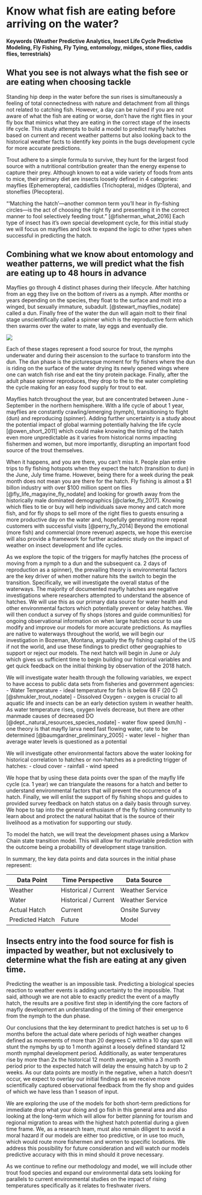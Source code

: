 # Know what fish are eating before arriving on the water? {#Predicting-the-Hatch-For-Fly-Fishing}

#### Keywords {Weather Predictive Analytics, Insect Life Cycle Predictive Modeling, Fly Fishing, Fly Tying, entomology, midges, stone flies, caddis flies, terrestrials}

## What you see is not always what the fish see or are eating when choosing tackle {#Importance-of-Knowledge-of-Fish-Food-Sources-and-Life-Cycles}

Standing hip deep in the water before the sun rises is simultaneously a feeling of total connectedness with nature and detachment from all things not related to catching fish.  However, a day can be ruined if you are not aware of what the fish are eating or worse, don't have the right flies in your fly box that mimics what they are eating in the correct stage of the insects life cycle.  This study attempts to build a model to predict mayfly hatches based on current and recent weather patterns but also looking back to the historical weather facts to identify key points in the bugs development cycle for more accurate predictions.  

Trout adhere to a simple formula to survive, they hunt for the largest food source with a nutritional contribution greater than the energy expense to capture their prey. Although known to eat a wide variety of foods from ants to mice, their primary diet are insects loosely defined in 4 categories: mayflies (Ephemeroptera), caddisflies (Trichoptera), midges (Diptera), and stoneflies (Plecoptera).

"'Matching the hatch'—another common term you’ll hear in fly-fishing circles—is the act of choosing the right fly and presenting it in the correct manner to fool selectively feeding trout." [@fisherman_what_2016] Each type of insect has it's own special development cycle, for this initial study we will focus on mayflies and look to expand the logic to other types when successful in predicting the hatch.

## Combining what we know about entomology and weather patterns, we will predict what the fish are eating up to 48 hours in advance {#The-Science-of-Predicting-a-Bugs-Hatch}

Mayflies go through 4 distinct phases during their lifecycle.  After hatching from an egg they live on the bottom of rivers as a nymph.  After months or years depending on the species, they float to the surface and molt into a winged, but sexually immature, subadult. [@stewart_mayflies_nodate] called a dun.  Finally free of the water the dun will again molt to their final stage unscientifically called a spinner which is the reproductive form which then swarms over the water to mate, lay eggs and eventually die.

![](http://flytying123.com/wp-content/uploads/2010/09/Mayfly-Life-cycle-1024x658.jpg)

Each of these stages represent a food source for trout, the nymphs underwater and during their ascension to the surface to transform into the dun.  The dun phase is the picturesque moment for fly fishers where the dun is riding on the surface of the water drying its newly opened wings where one can watch fish rise and eat the tiny protein package.  Finally, after the adult phase spinner reproduces, they drop to the to the water completing the cycle making for an easy food supply for trout to eat.  

Mayflies hatch throughout the year, but are concentrated between June - September in the northern hemisphere.  With a life cycle of about 1 year, mayflies are constantly crawling/emerging (nymph), transitioning to flight (dun) and reproducing (spinner).  Adding further uncertainty is a study about the potential impact of global warming potentially halving the life cycle [@owen_short_2011] which could make knowing the timing of the hatch even more unpredictable as it varies from historical norms impacting fishermen and women, but more importantly, disrupting an important food source of the trout themselves.  

When it happens, and you are there, you can't miss it.  People plan entire trips to fly fishing hotspots when they expect the hatch (transition to dun) in the June, July time frame.  However, being there for a week during the peak month does not mean you are there for the hatch.  Fly fishing is almost a $1 billon industry with over $100 million spent on flies [@fly_life_magayine_fly_nodate] and looking for growth away from the historically male dominated demographics [@clarke_fly_2017].  Knowing which flies to tie or buy will help individuals save money and catch more fish, and for fly shops to sell more of the right flies to guests ensuring a more productive day on the water and, hopefully generating more repeat customers with successful visits [@perry_fly_2014]  Beyond the emotional (more fish) and commercial (more revenue) aspects, we hope this exercise will also provide a framework for further academic study on the impact of weather on insect development and life cycles.  

As we explore the topic of the triggers for mayfly hatches (the process of moving from a nymph to a dun and the subsequent ca. 2 days of reproduction as a spinner), the prevailing theory is environmental factors are the key driver of when mother nature hits the switch to begin the transition.  Specifically, we will investigate the overall status of the waterways.  The majority of documented mayfly hatches are negative investigations where researchers attempted to understand the absence of hatches.  We will use this as our primary data source for water health and other environmental factors which potentially prevent or delay hatches.  We will then conduct a survey of fly shops (stores and guide communities) for ongoing observational information on when large hatches occur to use modify and improve our models for more accurate predictions.  As mayflies are native to waterways throughout the world, we will begin our investigation in Bozeman, Montana, arguably the fly fishing capital of the US if not the world, and use these findings to predict other geographies to support or reject our models.  The next hatch will begin in June or July which gives us sufficient time to begin building our historical variables and get quick feedback on the initial thinking by observation of the 2018 hatch.

We will investigate water health through the following variables, we expect to have access to public data sets from fisheries and government agencies:
- Water Temperature - ideal temperature for fish is below 68 F (20 C)[@shmukler_trout_nodate]
- Dissolved Oxygen - oxygen is crucial to all aquatic life and insects can be an early detection system in weather health.  As water temperature rises, oxygen levels decrease, but there are other manmade causes of decreased DO [@dept._natural_resources_species_nodate]
- water flow speed (km/h) - one theory is that mayfly larva need fast flowing water, rate to be determined [@baumgardner_preliminary_2005]
- water level - higher than average water levels is questioned as a potential

We will investigate other environmental factors above the water looking for historical correlation to hatches or non-hatches as a predicting trigger of hatches:
- cloud cover
- rainfall
- wind speed

We hope that by using these data points over the span of the mayfly life cycle (ca. 1 year) we can triangulate the reasons for a hatch and better to understand environmental factors that will prevent the occurrence of a hatch.  Finally, we will enlist the support of fly fishing shops and guides to provided survey feedback on hatch status on a daily basis through survey.  We hope to tap into the general enthusiasm of the fly fishing community to learn about and protect the natural habitat that is the source of their livelihood as a motivation for supporting our study.  

To model the hatch, we will treat the development phases using a Markov Chain state transition model.  This will allow for multivariable prediction with the outcome being a probability of development stage transition.  

In summary, the key data points and data sources in the initial phase represent:

| Data Point      | Time Perspective     | Data Source     |
|-----------------|----------------------|-----------------|
| Weather         | Historical / Current | Weather Service |
| Water           | Historical / Current | Weather Service |
| Actual Hatch    | Current              | Onsite Survey   |
| Predicted Hatch | Future               | Model           |

## Insects entry into the food source for fish is impacted by weather, but not exclusively to determine what the fish are eating at any given time. {#Predicting-Mother-Nature-is-Tough-but-an-Approximation-is-Better-Than-Nothing}

Predicting the weather is an impossible task.  Predicting a biological species reaction to weather events is adding uncertainty to the impossible.  That said, although we are not able to exactly predict the event of a mayfly hatch, the results are a positive first step in identifying the core factors of mayfly development an understanding of the timing of their emergence from the nymph to the dun phase.    

Our conclusions that the key determinant to predict hatches is set up to 6 months before the actual date where periods of high weather changes defined as movements of more than 20 degrees C within a 10 day span will stunt the nymphs by up to 1 month against a loosely defined standard 12 month nymphal development period.  Additionally, as water temperatures rise by more than 2x the historical 12 month average, within a 3 month period prior to the expected hatch will delay the ensuing hatch by up to 2 weeks.  As our data points are mostly in the negative, when a hatch doesn't occur, we expect to overlay our initial findings as we receive more scientifically captured observational feedback from the fly shop and guides of which we have less than 1 season of input.  

We are exploring the use of the models for both short-term predictions for immediate drop what your doing and go fish in this general area and also looking at the long-term which will allow for better planning for tourism and regional migration to areas with the highest hatch potential during a given time frame.  We, as a research team, must also remain diligent to avoid a moral hazard if our models are either too predictive, or in use too much, which would route more fishermen and women to specific locations.  We address this possibility for future consideration and will watch our models predictive accuracy with this in mind should it prove necessary.  

As we continue to refine our methodology and model, we will include other trout food species and expand our environmental data sets looking for parallels to current environmental studies on the impact of rising temperatures specifically as it relates to freshwater rivers.  
